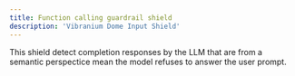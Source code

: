 ```yaml
---
title: Function calling guardrail shield
description: 'Vibranium Dome Input Shield'
---
```


This shield detect completion responses by the LLM that are from a semantic perspectice mean the model refuses to answer the user prompt.
